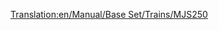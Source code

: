 [[Translation:en/Manual/Base Set/Trains/MJS250]]
{{it/Treni|Image=[[File:en/Mjs250.png]]
|Name=MJS250
|Cost=€ 18.750
|Speed=80 km/h (50 mph)
|Weight=65 t
|Power=608 hp (448 kW)
|Annual=€ 1.980
|Designed=1955
|Lifespan=22
|Capacity=N/A
|Description=La MJS250 possiede il primo motore diesel disponibile per i climi [[it/Clima#sub-artico |sub-artico]] e [[it/Clima#sub-tropicale |sub-tropicale]]. È economica ma manca di velocità e potenza. Esegui l'upgrade non appena il tempo e i soldi te lo consentiranno. Tuttavia mettere due unità MJS250 insieme in un treno sarà più economico e più potente di una [[it/Manual/Base Set/Trains/Wills 2-8-0|Wills 2-8-0]].
|Real-life=La MJS250 somiglia alla Davenport 44t switcher.
}}